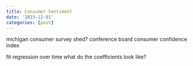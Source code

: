 ```yaml
---
title: Consumer Sentiment
date: '2023-12-01'
categories: [post]
---
```



<!-- https://www.linkedin.com/pulse/why-so-glum-whats-changed-scott-brave-xarcc/ -->
michigan consumer survey
shed?
conference board consumer confidence index

fit regression over time
what do the coefficients look like?

```python

```